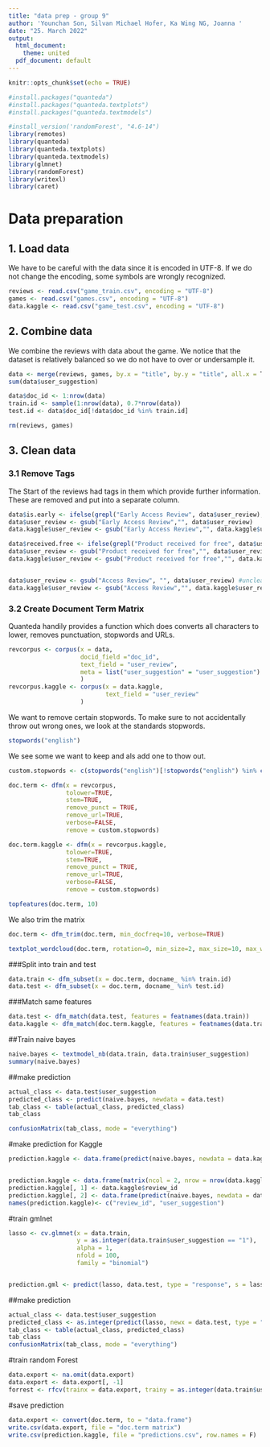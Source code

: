 ```yaml
---
title: "data prep - group 9"
author: 'Younchan Son, Silvan Michael Hofer, Ka Wing NG, Joanna '
date: "25. March 2022"
output:
  html_document:
    theme: united
  pdf_document: default
---
```


```r
knitr::opts_chunk$set(echo = TRUE)
```

```r
#install.packages("quanteda")
#install.packages("quanteda.textplots")
#install.packages("quanteda.textmodels")

#install_version('randomForest', "4.6-14")
library(remotes)
library(quanteda)
library(quanteda.textplots)
library(quanteda.textmodels)
library(glmnet)
library(randomForest)
library(writexl)
library(caret)
```



# Data preparation 
## 1. Load data
We have to be careful with the data since it is encoded in UTF-8. If we do not change the encoding, some symbols are wrongly recognized. 
```r
reviews <- read.csv("game_train.csv", encoding = "UTF-8")
games <- read.csv("games.csv", encoding = "UTF-8")
data.kaggle <- read.csv("game_test.csv", encoding = "UTF-8")
```

## 2. Combine data
We combine the reviews with data about the game. We notice that the dataset is relatively balanced so we do not have to over or undersample it. 
```r
data <- merge(reviews, games, by.x = "title", by.y = "title", all.x = T)
sum(data$user_suggestion)

data$doc_id <- 1:nrow(data)
train.id <- sample(1:nrow(data), 0.7*nrow(data))
test.id <- data$doc_id[!data$doc_id %in% train.id]
```
```r
rm(reviews, games)
```

## 3. Clean data

### 3.1 Remove Tags
The Start of the reviews had tags in them which provide further information. These are removed and put into a separate column. 
```r
data$is.early <- ifelse(grepl("Early Access Review", data$user_review), 1, 0)
data$user_review <- gsub("Early Access Review","", data$user_review)
data.kaggle$user_review <- gsub("Early Access Review","", data.kaggle$user_review)

data$received.free <- ifelse(grepl("Product received for free", data$user_review), 1, 0)
data$user_review <- gsub("Product received for free","", data$user_review)
data.kaggle$user_review <- gsub("Product received for free","", data.kaggle$user_review)


data$user_review <- gsub("Access Review", "", data$user_review) #unclear, just remove it
data.kaggle$user_review <- gsub("Access Review","", data.kaggle$user_review)
```

### 3.2 Create Document Term Matrix
Quanteda handily provides a function which does converts all characters to lower, removes punctuation, stopwords and URLs.
```r
revcorpus <- corpus(x = data, 
                    docid_field ="doc_id", 
                    text_field = "user_review", 
                    meta = list("user_suggestion" = "user_suggestion")
                    )
revcorpus.kaggle <- corpus(x = data.kaggle, 
                           text_field = "user_review"
                    )
```
We want to remove certain stopwords. To make sure to not accidentally throw out wrong ones, we look at the standards stopwords. 
```r
stopwords("english")
```
We see some we want to keep and als add one to thow out. 
```r
custom.stopwords <- c(stopwords("english")[!stopwords("english") %in% c("no", "nor","not")], "░")

doc.term <- dfm(x = revcorpus, 
                tolower=TRUE, 
                stem=TRUE, 
                remove_punct = TRUE, 
                remove_url=TRUE, 
                verbose=FALSE, 
                remove = custom.stopwords)

doc.term.kaggle <- dfm(x = revcorpus.kaggle, 
                tolower=TRUE, 
                stem=TRUE, 
                remove_punct = TRUE, 
                remove_url=TRUE, 
                verbose=FALSE, 
                remove = custom.stopwords)

topfeatures(doc.term, 10)
```
We also trim the matrix
```r
doc.term <- dfm_trim(doc.term, min_docfreq=10, verbose=TRUE)

```

```r
textplot_wordcloud(doc.term, rotation=0, min_size=2, max_size=10, max_words=50)
```

###Split into train and test
```r
data.train <- dfm_subset(x = doc.term, docname_ %in% train.id)
data.test <- dfm_subset(x = doc.term, docname_ %in% test.id)
```

###Match same features
```r
data.test <- dfm_match(data.test, features = featnames(data.train))
data.kaggle <- dfm_match(doc.term.kaggle, features = featnames(data.train))

```

##Train naive bayes
```r
naive.bayes <- textmodel_nb(data.train, data.train$user_suggestion)
summary(naive.bayes)
```

##make prediction
```r
actual_class <- data.test$user_suggestion
predicted_class <- predict(naive.bayes, newdata = data.test)
tab_class <- table(actual_class, predicted_class)
tab_class
```
```r
confusionMatrix(tab_class, mode = "everything")
```


#make prediction for Kaggle
```r
prediction.kaggle <- data.frame(predict(naive.bayes, newdata = data.kaggle))


prediction.kaggle <- data.frame(matrix(ncol = 2, nrow = nrow(data.kaggle)))
prediction.kaggle[, 1] <- data.kaggle$review_id
prediction.kaggle[, 2] <- data.frame(predict(naive.bayes, newdata = data.kaggle))
names(prediction.kaggle)<- c("review_id", "user_suggestion")
```

#train gmlnet


```r
lasso <- cv.glmnet(x = data.train,
                   y = as.integer(data.train$user_suggestion == "1"),
                   alpha = 1,
                   nfold = 100,
                   family = "binomial")


prediction.gml <- predict(lasso, data.test, type = "response", s = lasso$lambda.min)
```


##make prediction
```r
actual_class <- data.test$user_suggestion
predicted_class <- as.integer(predict(lasso, newx = data.test, type = "class", s = lasso$lambda.min))
tab_class <- table(actual_class, predicted_class)
tab_class
confusionMatrix(tab_class, mode = "everything")
```



#train random Forest

```r
data.export <- na.omit(data.export)
data.export <- data.export[, -1]
forrest <- rfcv(trainx = data.export, trainy = as.integer(data.train$user_suggestion))
```



#save prediction
```r
data.export <- convert(doc.term, to = "data.frame")
write.csv(data.export, file = "doc.term matrix")
write.csv(prediction.kaggle, file = "predictions.csv", row.names = F)
```




